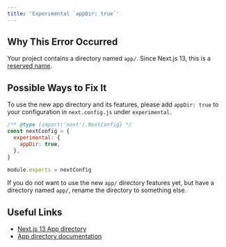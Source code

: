 ```yaml
---
title: 'Experimental `appDir: true`'
---
```


## Why This Error Occurred

Your project contains a directory named `app/`. Since Next.js 13, this is a [reserved name](/blog/next-13#new-app-directory-beta).

## Possible Ways to Fix It

To use the new app directory and its features, please add `appDir: true` to your configuration in `next.config.js` under `experimental`.

```js filename="next.config.js"
/** @type {import('next').NextConfig} */
const nextConfig = {
  experimental: {
    appDir: true,
  },
}

module.exports = nextConfig
```

If you do not want to use the new `app/` directory features yet, but have a directory named `app/`, rename the directory to something else.

## Useful Links

- [Next.js 13 App directory](/blog/next-13#new-app-directory-beta)
- [App directory documentation](/docs/app/building-your-application)
